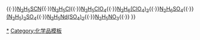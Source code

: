 {{Navbox
|name = 肼盐
|title = -{zh-hant:[[𨥙]]; zh-hans:{{缺字|jing3|1|𨥙}};}-化合物 N<sub>2</sub>H<sub>5</sub><sup>+</sup>
|group1 = 
|list1 = [[水合肼|N<sub>2</sub>H<sub>4</sub>ˑH<sub>2</sub>O]]{{·}}[[叠氮化𰽟|{{chem|N|2|H|5|N|3}}]]{{·}}[[硫氰酸𨥙|N<sub>2</sub>H<sub>5</sub>SCN]]{{·}}[[氯化𨥙|N<sub>2</sub>H<sub>5</sub>Cl]]{{·}}[[過氯酸𨥙|N<sub>2</sub>H<sub>5</sub>ClO<sub>4</sub>]]{{·}}[[二過氯酸𨥙|N<sub>2</sub>H<sub>6</sub>(ClO<sub>4</sub>)<sub>2</sub>]]{{·}}[[硫酸肼|N<sub>2</sub>H<sub>6</sub>SO<sub>4</sub>]]{{·}}[[硫酸𨥙|(N<sub>2</sub>H<sub>5</sub>)<sub>2</sub>SO<sub>4</sub>]]{{·}}[[硫酸釹𨥙|N<sub>2</sub>H<sub>5</sub>Nd(SO<sub>4</sub>)<sub>2</sub>]]{{·}}[[硝酸𨥙|N<sub>2</sub>H<sub>5</sub>NO<sub>3</sub>]]{{·}}[[三硝基甲基钅井|{{chem|N|2|H|5|C(NO|2|)|3}}]]
}}<noinclude>
[[Category:肼盐|*]]
[[Category:化学品模板]]
</noinclude>